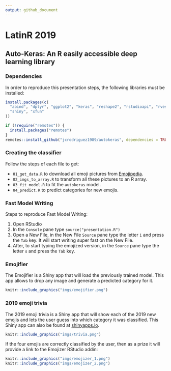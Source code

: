 ```yaml
---
output: github_document
---
```


# LatinR 2019

## Auto-Keras: An R easily accessible deep learning library

### Dependencies

In order to reproduce this presentation steps, the following libraries must be 
installed:

```r
install.packages(c(
  "abind", "dplyr", "ggplot2", "keras", "reshape2", "rstudioapi", "rvest",
  "shiny", "xfun"
))

if (!require("remotes")) {
  install.packages("remotes")
}
remotes::install_github("jcrodriguez1989/autokeras", dependencies = TRUE)
```

### Creating the classifier

Follow the steps of each file to get:

* `01_get_data.R` to download all emoji pictures from [Emojipedia](https://emojipedia.org/).
* `02_imgs_to_array.R` to transform all these pictures to an R array.
* `03_fit_model.R` to fit the `autokeras` model.
* `04_predict.R` to predict categories for new emojis.

### Fast Model Writing

Steps to reproduce Fast Model Writing:

1) Open RStudio
2) In the `Console` pane type `source("presentation.R")`
3) Open a New File, in the New File `Source` pane type the letter `i` and press 
the `Tab` key. It will start writing super fast on the New File.
4) After, to start typing the emojized version, in the `Source` pane type the 
letter `s` and press the `Tab` key.

### Emojifier

The Emojifier is a Shiny app that will load the previously trained model. This app allows to drop any image and generate a predicted category for it.

```r
knitr::include_graphics("imgs/emojifier.png")
```

### 2019 emoji trivia

The 2019 emoji trivia is a Shiny app that will show each of the 2019 new emojis and lets the user guess into which category it was classified.
This Shiny app can also be found at [shinyapps.io](https://jcrodriguez.shinyapps.io/Emojifier/).

```r
knitr::include_graphics("imgs/trivia.png")
```

If the four emojis are correctly classified by the user, then as a prize it will provide a link to the Emojizer RStudio addin:

```r
knitr::include_graphics("imgs/emojizer_1.png")
knitr::include_graphics("imgs/emojizer_2.png")
```



